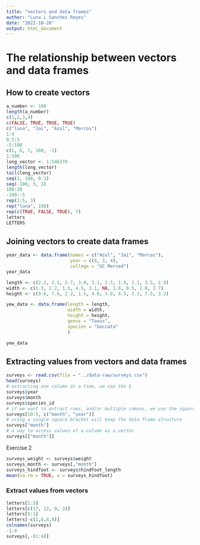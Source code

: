 ```yaml
---
title: "vectors and data frames"
author: "Luna L Sanchez Reyes"
date: "2022-10-20"
output: html_document
---
```


<!--
```r
knitr::opts_chunk$set(echo = TRUE)
```
-->

# The relationship between vectors and data frames

## How to create vectors

```r
a_number <- 100
length(a_number)
c(1,2,3,4)
c(FALSE, TRUE, TRUE, TRUE)
c("luna", "Jai", "Azul", "Marcos")
1:4
0.5:5
-5:100
c(1, 6, 7, 100, -1)
1:100
long_vector <- 1:546378
length(long_vector)
tail(long_vector)
seq(1, 100, 0.3)
seq(-100, 5, 2)
100:20
-100:-5
rep(1:5, 3)
rep("luna", 100)
rep(c(TRUE, FALSE, TRUE), 7)
letters
LETTERS
```

## Joining vectors to create data frames

```r
year_data <- data.frame(names = c("Azul", "Jai", "Marcos"), 
                        year = c(4, 3, 4),
                        college = "UC Merced")
year_data
```
```r
length <- c(2.2, 2.1, 2.7, 3.0, 3.1, 2.5, 1.9, 1.1, 3.5, 2.9)
width <- c(1.3, 2.2, 1.5, 4.5, 3.1, NA, 1.8, 0.5, 2.0, 2.7)
height <- c(9.6, 7.6, 2.2, 1.5, 4.0, 3.0, 4.5, 2.3, 7.5, 3.2)

yew_data <- data.frame(length = length, 
                       width = width,
                       height = height,
                       genus = "Taxus",
                       species = "baccata"
                       )

yew_data
```


## Extracting values from vectors and data frames

```r
surveys <- read.csv(file = "../data-raw/surveys.csv")
head(surveys)
# extracting one column at a time, we use the $
surveys$year
surveys$month
surveys$species_id
# if we want to extract rows, and/or multiple comuns, we use the square brackets
surveys[10:5, c("month", "year")]
# using a single square bracket will keep the data frame structure
surveys["month"] 
# a way to access values of a column as a vector
surveys[["month"]]
```

Exercise 2

```r
surveys_weight <- surveys$weight
surveys_month <- surveys[,"month"]
surveys_hindfoot <- surveys$hindfoot_length
mean(na.rm = TRUE, x = surveys_hindfoot)
```

### Extract values from vectors

```r
letters[1:5]
letters[c(17, 12, 9, 3)]
letters[5:1]
letters[-c(1,6,8,9)]
colnames(surveys)
-1:4
surveys[,-(1:4)]
```